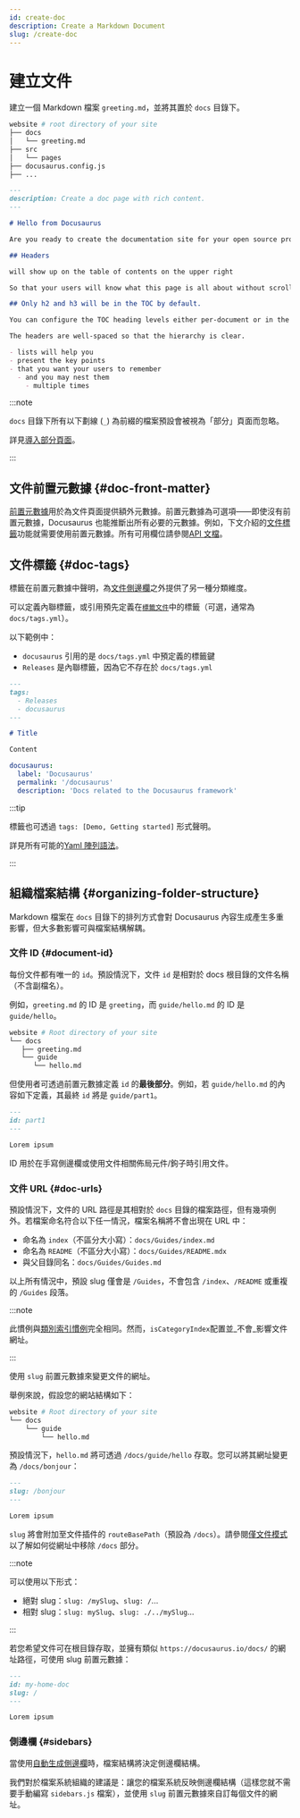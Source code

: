 ```yaml
---
id: create-doc
description: Create a Markdown Document
slug: /create-doc
---
```


# 建立文件

建立一個 Markdown 檔案 `greeting.md`，並將其置於 `docs` 目錄下。

```bash
website # root directory of your site
├── docs
│   └── greeting.md
├── src
│   └── pages
├── docusaurus.config.js
├── ...
```

```md
---
description: Create a doc page with rich content.
---

# Hello from Docusaurus

Are you ready to create the documentation site for your open source project?

## Headers

will show up on the table of contents on the upper right

So that your users will know what this page is all about without scrolling down or even without reading too much.

## Only h2 and h3 will be in the TOC by default.

You can configure the TOC heading levels either per-document or in the theme configuration.

The headers are well-spaced so that the hierarchy is clear.

- lists will help you
- present the key points
- that you want your users to remember
  - and you may nest them
    - multiple times
```

:::note

`docs` 目錄下所有以下劃線 (`_`) 為前綴的檔案預設會被視為「部分」頁面而忽略。

詳見[導入部分頁面](../markdown-features/markdown-features-react.mdx#importing-markdown)。

:::

## 文件前置元數據 {#doc-front-matter}

[前置元數據](../markdown-features/markdown-features-intro.mdx#front-matter)用於為文件頁面提供額外元數據。前置元數據為可選項——即使沒有前置元數據，Docusaurus 也能推斷出所有必要的元數據。例如，下文介紹的[文件標籤](#doc-tags)功能就需要使用前置元數據。所有可用欄位請參閱[API 文檔](../../api/plugins/plugin-content-docs.mdx#markdown-front-matter)。

## 文件標籤 {#doc-tags}

標籤在前置元數據中聲明，為[文件側邊欄](./sidebar/index.mdx)之外提供了另一種分類維度。

可以定義內聯標籤，或引用預先定義在[`標籤文件`](../../api/plugins/plugin-content-docs.mdx#tags-file)中的標籤（可選，通常為 `docs/tags.yml`）。

以下範例中：

- `docusaurus` 引用的是 `docs/tags.yml` 中預定義的標籤鍵
- `Releases` 是內聯標籤，因為它不存在於 `docs/tags.yml`

```md title="docs/my-doc.md"
---
tags:
  - Releases
  - docusaurus
---

# Title

Content
```

```yml title="docs/tags.yml"
docusaurus:
  label: 'Docusaurus'
  permalink: '/docusaurus'
  description: 'Docs related to the Docusaurus framework'
```

:::tip

標籤也可透過 `tags: [Demo, Getting started]` 形式聲明。

詳見所有可能的[Yaml 陣列語法](https://www.w3schools.io/file/yaml-arrays/)。

:::

## 組織檔案結構 {#organizing-folder-structure}

Markdown 檔案在 `docs` 目錄下的排列方式會對 Docusaurus 內容生成產生多重影響，但大多數影響可與檔案結構解耦。

### 文件 ID {#document-id}

每份文件都有唯一的 `id`。預設情況下，文件 `id` 是相對於 docs 根目錄的文件名稱（不含副檔名）。

例如，`greeting.md` 的 ID 是 `greeting`，而 `guide/hello.md` 的 ID 是 `guide/hello`。

```bash
website # Root directory of your site
└── docs
   ├── greeting.md
   └── guide
      └── hello.md
```

但使用者可透過前置元數據定義 `id` 的**最後部分**。例如，若 `guide/hello.md` 的內容如下定義，其最終 `id` 將是 `guide/part1`。

```md
---
id: part1
---

Lorem ipsum
```

ID 用於在手寫側邊欄或使用文件相關佈局元件/鉤子時引用文件。

### 文件 URL {#doc-urls}

預設情況下，文件的 URL 路徑是其相對於 `docs` 目錄的檔案路徑，但有幾項例外。若檔案命名符合以下任一情況，檔案名稱將不會出現在 URL 中：

- 命名為 `index`（不區分大小寫）：`docs/Guides/index.md`
- 命名為 `README`（不區分大小寫）：`docs/Guides/README.mdx`
- 與父目錄同名：`docs/Guides/Guides.md`

以上所有情況中，預設 slug 僅會是 `/Guides`，不會包含 `/index`、`/README` 或重複的 `/Guides` 段落。

:::note

此慣例與[類別索引慣例](./sidebar/autogenerated.mdx#category-index-convention)完全相同。然而，`isCategoryIndex`配置並_不會_影響文件網址。

:::

使用 `slug` 前置元數據來變更文件的網址。

舉例來說，假設您的網站結構如下：

```bash
website # Root directory of your site
└── docs
    └── guide
        └── hello.md
```

預設情況下，`hello.md` 將可透過 `/docs/guide/hello` 存取。您可以將其網址變更為 `/docs/bonjour`：

```md
---
slug: /bonjour
---

Lorem ipsum
```

`slug` 將會附加至文件插件的 `routeBasePath`（預設為 `/docs`）。請參閱[僅文件模式](docs-introduction.mdx#docs-only-mode)以了解如何從網址中移除 `/docs` 部分。

:::note

可以使用以下形式：

- 絕對 slug：`slug: /mySlug`、`slug: /`...
- 相對 slug：`slug: mySlug`、`slug: ./../mySlug`...

:::

若您希望文件可在根目錄存取，並擁有類似 `https://docusaurus.io/docs/` 的網址路徑，可使用 slug 前置元數據：

```md
---
id: my-home-doc
slug: /
---

Lorem ipsum
```

### 側邊欄 {#sidebars}

當使用[自動生成側邊欄](./sidebar/autogenerated.mdx)時，檔案結構將決定側邊欄結構。

我們對於檔案系統組織的建議是：讓您的檔案系統反映側邊欄結構（這樣您就不需要手動編寫 `sidebars.js` 檔案），並使用 `slug` 前置元數據來自訂每個文件的網址。